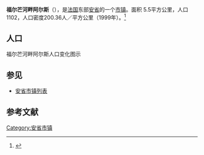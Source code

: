 {{Infobox French commune
|name                    = 福尔芒河畔阿尔斯
|native name             = Ars-sur-Formans
|image flag              = 
|image flag size         = 
|flag legend             = 
|image coat of arms      = 
|image coat of arms size = 
|coat of arms legend     = 
|city motto              = 
|image                   = 
|caption                 = 
|map                     = 
|adjustable map          = 
|time zone               = 
|longitude              = 
|latitude               =  
|arrondissement         =  
|canton                 =  
|subdivisions entry      = 
|subdivisions            = 
|intercommunality        = 
|mayor                   = 
|term                    = 
|elevation m             = 
|area km2                = 5.5
|population             = 1102
|population date         = 1999
|INSEE                  = 01021
|postal code             = 01480
|website                 = 
}}
{{French Commune Map|01021}}
'''福尔芒河畔阿尔斯'''（{{lang-fr|Ars-sur-Formans}}），是[[法国|法国]]东部[[安省_(法國)|安省]]的一个[[市镇_(法国)|市镇]]。面积 5.5平方公里，人口1102，人口密度200.36人／平方公里（1999年）。<ref name="Statmallen Areal i Frankrikes kommuner">{{cite web|url=http://www.insee.fr/fr/ppp/bases-de-donnees/recensement/populations-legales/france-departements.asp?annee=2009#departements|title=Insee, Populations légales 2009 pour les départements et les collectivités d'outre-mer France métropolitaine et DOM|accessdate=2012-01-30|archive-date=2012-01-08|archive-url=https://web.archive.org/web/20120108000120/http://www.insee.fr/fr/ppp/bases-de-donnees/recensement/populations-legales/france-departements.asp?annee=2009#departements|dead-url=no}}</ref>

== 人口 ==
福尔芒河畔阿尔斯人口变化图示
{{French Commune Population|01021}}

==参见==
*[[安省市镇列表|安省市镇列表]]

== 参考文献 ==
{{reflist}}

{{安省市鎮}}

{{Authority control}}
[[Category:安省市镇|Category:安省市镇]]